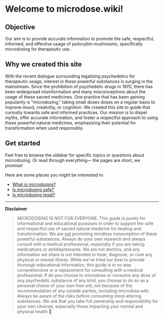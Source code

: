 
# Welcome to microdose.wiki!

## Objective

Our aim is to provide accurate information to promote the safe, respectful, informed, and effective usage of psilocybin mushrooms, specifically microdosing for therapeutic use.

## Why we created this site

With the recent dialogue surrounding legalizing psychedelics for therapeutic usage, interest in these powerful substances is surging in the mainstream. Since the prohibition of psychedelic drugs in 1970, there has been widespread misinformation and many misconceptions about the usage of these sacred medicines. One practice that has been gaining popularity is "microdosing," taking small doses doses on a regular basis to improve mood, creatvitiy, or cognition. We created this site to guide that curiosity towards safe and informed practices. Our mission is to dispel myths, offer accurate information, and foster a respectful approach to using these powerful natural medicines, emphasizing their potential for transformation when used responsibly.

## Get started

Feel free to browse the sidebar for specific topics or questions about microdosing. Or read through everything— the pages are short, we promise!

Here are some places you might be interested in:

- [What is microdosing?](./microdosing.mdx)
- [Is microdosing safe?](./safety.mdx)
- [Is microdosing legal?](./legality.mdx)

---

<Callout type="info">**Disclaimer**</Callout>

> MICRODOSING IS NOT FOR EVERYONE. This guide is purely for informational and educational purposes in order to support the safe and respectful use of sacred natural medicine for healing and transformation. We are <u>not</u> promoting mindless consumption of these powerful substances. Always do your own research and always consult with a medical professional, especially if you are taking medications or antidepressants. We are not doctors, and any information we share is not intended to treat, diagnose, or cure any physical or mental illness. While we've tried our best to provide thorough educational information, this guide is in no way comprehensive or a replacement for consulting with a medical professional. If do you choose to microdose or consume any dose of any psychedelic substance of any kind, you choose to do so as a personal choice of your own free will, not because of the recommendation of any outside parties, including microdose.wiki. Always be aware of the risks before consuming mind-altering substances. We ask that you take full ownership and responsibility for your own choices, especially those impacting your mental and physical health 💜

